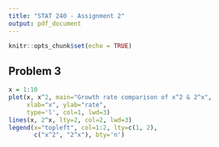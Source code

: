 ```yaml
---
title: "STAT 240 - Assignment 2"
output: pdf_document
---
```


```r
knitr::opts_chunk$set(echo = TRUE)
```

## Problem 3

```r
x = 1:10
plot(x, x^2, main="Growth rate comparison of x^2 & 2^x",
     xlab="x", ylab="rate",
     type='l', col=1, lwd=3)
lines(x, 2^x, lty=2, col=2, lwd=3)
legend(x="topleft", col=1:2, lty=c(1, 2),
       c("x^2", "2^x"), bty='n')
```